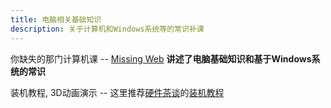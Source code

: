 ```yaml
---
title: 电脑相关基础知识
description: 关于计算机和Windows系统等的常识补课
---
```


你缺失的那门计算机课 -- [Missing Web](https://www.criwits.top/missing/) **讲述了电脑基础知识和基于Windows系统的常识**

装机教程, 3D动画演示 -- 这里推荐[硬件茶谈](https://space.bilibili.com/14871346)的[装机教程](https://www.bilibili.com/video/BV1BG4y137mG/)
